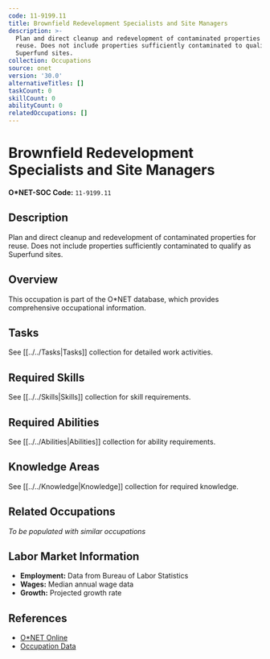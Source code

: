 ```yaml
---
code: 11-9199.11
title: Brownfield Redevelopment Specialists and Site Managers
description: >-
  Plan and direct cleanup and redevelopment of contaminated properties for
  reuse. Does not include properties sufficiently contaminated to qualify as
  Superfund sites.
collection: Occupations
source: onet
version: '30.0'
alternativeTitles: []
taskCount: 0
skillCount: 0
abilityCount: 0
relatedOccupations: []
---
```

# Brownfield Redevelopment Specialists and Site Managers

**O*NET-SOC Code:** `11-9199.11`

## Description

Plan and direct cleanup and redevelopment of contaminated properties for reuse. Does not include properties sufficiently contaminated to qualify as Superfund sites.

## Overview

This occupation is part of the O*NET database, which provides comprehensive occupational information.

## Tasks

See [[../../Tasks|Tasks]] collection for detailed work activities.

## Required Skills

See [[../../Skills|Skills]] collection for skill requirements.

## Required Abilities

See [[../../Abilities|Abilities]] collection for ability requirements.

## Knowledge Areas

See [[../../Knowledge|Knowledge]] collection for required knowledge.

## Related Occupations

*To be populated with similar occupations*

## Labor Market Information

- **Employment:** Data from Bureau of Labor Statistics
- **Wages:** Median annual wage data
- **Growth:** Projected growth rate

## References

- [O*NET Online](https://www.onetonline.org/link/summary/11-9199.11)
- [Occupation Data](https://www.onetcenter.org/)
